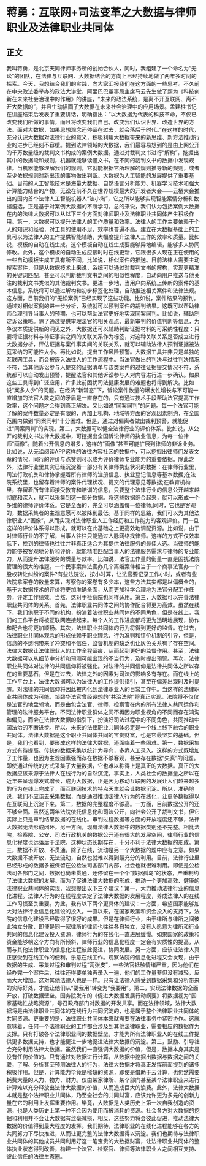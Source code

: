 # 蒋勇：互联网+司法变革之大数据与律师职业及法律职业共同体
## 正文
我叫蒋勇，是北京天同律师事务所的创始合伙人，同时，我组建了一个命名为“无讼”的团队，在法律与互联网、大数据结合的方向上已经持续地做了两年多时间的探索。今天，我想结合我们的实践，向大家汇报我们在这方面的一些思考。不久前在中央政法委举办的政法大讲堂，阿里巴巴董事局主席马云先生做了题为《科技创新在未来社会治理中的作用》的讲座，“未来的政法系统，是离不开互联网、离不开大数据的”，并且生动描画了大数据在未来社会治理中的应用场景。孟建柱书记在讲座结束后发表了重要讲话，明确指出：“以大数据为代表的科技革命，不仅已改变我们所做的事情，而且将改变我们自己，改变我们认识世界、改造世界的方法。面对大数据，如果思想观念还停留在过去，就会落后于时代。”在这样的时代，充分认识大数据对法律行业的意义，积极利用大数据带来的新思维、新方法推动行业的进步已经刻不容缓。提到法律领域的大数据，我们最容易想到的是由上网公开的千万数量级的裁判文书构成的案例大数据。通过对裁判文书进行“解构”，挖掘出其中的数据段和规则，机器就能够读懂文书，在不同的裁判文书的数据中发现规律。当机器能够理解我们的规则，它就能根据它所理解的规则推导新的规则，或者至少依据规则对新出现的事物做出判断。大数据为人工智能的发展提供了重要基础。目前的人工智能技术是海量大数据、自然语言分析能力、机器学习技术和强大计算能力结合的产物，无讼在前不久在世界规模最大的开发者大会——云栖大会推出的国内首个法律人工智能机器人“法小淘”，它之所以能够实现智能案情分析和数据遴选，正是基于对案例大数据的不断学习。总的来说，我们认为包括案例大数据在内的法律大数据可以从以下三个方面对律师职业及法律职业共同体产生积极作用。第一，大数据可以提升法律人的工作质量和效率。法律人的工作主要依赖于个人的知识和经验，对工具的使用不足，效率也普遍不高。建立在大数据基础上的工具可以为法律人的工作提供智能辅助，大幅度提升法律人工作的效率和质量。比如说，模板的自动在线生成。这个模板自动在线生成要能够异地编辑，能够多人协同修改。此外，这个模板的自动生成应该时时在线更新，它跟很多人现在正在使用的一些自动模板生成工具有所不同。比如说，相似案件的推送。目前法律人需要主动搜索案件，但是从数据技术上来说，系统可以通过对裁判文书的解构，实现更精准的关键词匹配，甚至可以判断裁判文书之间的相似性程度，自动向用户推送与他关注的裁判文书类似的其他裁判文书。更进一步地，当用户向系统上传新的案件的基本信息，系统将可以通过解构和初步标签化处理，自动推送相关案件和法律法规。这方面，目前我们的“无讼案例”已经实现了这些功能。比如说，案件结果的预判。通过对相似案例的进一步分析，系统就可以预判案件的裁判结果。这既可以帮助律师合理引导当事人的预期，也可以帮助法官更好地实现同案同判。比如说，辅助制定诉讼策略。除了通过提供审理法官的相关观点、最新审判的价值判断等信息，为争议本质提供新的洞见之外，大数据还可以辅助判断证据材料的可采纳性程度：只要将证据材料与待证事实之间的关联关系作为标签，对这种关联关系是否成立进行大数据分析，评估证据与案件事实间的关联关系，就可以辅助法律人预判证据被法庭采纳的可能性大小。再比如说，提出工作风险预警。大数据工具并非只是单独的互联网工具，而会被嵌入法律人的工作流程中。当法官做出的判决与过往判决情况不符，当其他诉讼参与人提交的证据清单与该类案件的过往证据提交情况不符，系统都可以自动发出预警，提醒法官和其他诉讼参与人对内容进行进一步确认。如果这些工具得到广泛应用，许多此前困扰司法健康发展的难题也将得到解决。比如说“案多人少”的问题。在经济“新常态”下，诉讼案件数量的爆发性增长与不可能一直增加的法官人数之间的矛盾是一直存在的，只有通过技术手段帮助法官提高工作效率，这个问题才会得到真正解决。又比如说“同案同判”的问题。每一个法官可能了解的案件数量必定是有限的，再加上机构、地域等方面的客观因素制约，在全国范围内做到“同案同判”十分困难。但是，通过对偏离者做出裁判预警，就能促进“同案同判”的实现。第二，大数据可以健全法律行业的评价体系。比如说，从公开的裁判文书法律大数据中，可挖掘出全国诉讼律师的执业信息，为每一位律师“画像”。随着公开信息的增多，这样的“画像”甚至可能扩展到律师的非诉业务。比如说，从无讼阅读APP这样的法律内容社区的数据中，可以挖掘出律师们发表文章的情况，同行的评价与点赞则可以成为评价律师专业能力的重要依据。除此之外，法律行业里其实已经沉淀着一部分有关律师执业状况的数据：在律师行业里，司法行政机关和律协掌握着所有律师的注册信息、执业登记信息等基本数据;在法院系统里，也留存着律师的案件代理状况、提交的代理意见等数据;在教育机构里，存留着所有律师接受教育和培训的信息，只要整个法律行业的信息公开越来越彻底和深入，就可以采集到这一部分数据。将这些数据综合起来，就可以形成一个多维的律师评价体系。它是全面的，完全可以涵盖每一位律师;同时，它也是客观的，数据采集者的主观意愿可以被降到最低。基于同样的思路，我们可以为其他法律职业人“画像”，从而实现对法律职业人工作经历和工作能力的客观评价。而一旦这样的评价体系得以形成，就可以在此基础之上更高效地调配资源。比如说，由于对律师行业的不了解，当事人往往只能通过人脉网络找律师。这样的方式不仅效率低下，找到的律师也往往并非真正适合为其提供法律服务的最佳人选。当律师的能力能够被客观地分析和评价，就能精准匹配当事人的法律服务需求与律师的专业能力，从而提升法律服务的质量与效率。比如说，法官工作量的衡量一直是困扰法院管理的很大的难题。一个民事案件法官办几个离婚案件相当于一个商事法官办一个股权转让纠纷的案件?有些法院说，按小时算，让法官要记录工作小时，或者有些法院拿案卷的数量来算，考察你的案卷有多少本，这些方法其实都是以偏概全的，基于大数据技术的评价将更加准确全面，从而更加科学合理地为法官分配工作任务，评定工作绩效。当然，这对于检察院也同样适用。第三，大数据可以完善法律职业共同体的关系。首先，法律职业共同体之间的协作配合将更为高效。虽然在线下，我们供职于不同的机构，扮演着法律职业共同体的不同角色，但是在线上，我们的工作平台将被互联网连接起来。每个人的工作进度都将更为透明地展现，协作和配合也将更加顺畅。其次，法律职业共同体的行为将得到更好的监督。在过去，法律职业共同体观念的形成依赖于职业理念、行为准则和评价机制的引导，但是，信息的不透明带来了冲突和不信任，监督机制的缺乏也让灰色关系有了存在空间。法律大数据让法律职业人的工作全程留痕，从而起到更好的监督作用。甚至，法律大数据可以从细节中分析和预测可能出现的不当行为，及时提出预警。再次，法律职业共同体对法律的共同信仰将被强化。对法律的共同信仰是法律共同体之所以存在的重要基石，但是在过去，法律之外的因素对司法的影响多有存在。而在线上的工作平台上，法律大数据可以为法律人的工作提供指引，甚至在偏差出现时及时提醒。对法律的共同信仰将因此被内化到法律职业人的日常工作中。当这样的法律职业共同体成为可能，邹碧华法官曾经设想的“共治法院”将真正实现。法院将不仅仅是法官的地盘领地，而是由包含法官、律师、检察官在内的所有法律人共同运作和管理的法律服务平台。不同法律职业群体之间不再因为职业视角的不同而存在鸿沟和偏见，而会在法律大数据的指引下，扮演好司法过程中的不同角色，共同推动中国法治的不断进步。所以，未来的法律职业共同体必定是一个线上线下融合的职业共同体。法律大数据是这个职业共同体共同的宝贵财富，也是它最坚实的基础。但是，我们也看到，要形成这样的法律大数据，还面临着一些困难。第一，数据采集方式有待提高。传统的数据采集以统计为导向，多靠人工录入。这样的方式既增加了工作量，也因为主观因素强而存在数据不够客观，甚至存在数据“失真”的问题。即使通过传统的方式采集了大量数据，它也难以称得上是真正的大数据。真正的大数据应该来源于法律人在线行为的自然沉淀。事实上，人类社会的数据量之所以在近年来呈现爆发式增长，成为大数据，正是因为移动互联网的发展让人们越来越多的行为在线上完成了，而互联网技术的特点天生就会让数据沉淀。所以，准确地说，我们不应该去采集数据，而是通过推动法律人行为的在线化，让更多数据得以在互联网上沉淀下来。第二，数据的完整程度不够高。一方面，目前数据公开的还不够全面。虽然这两年法院依托信息化和司法公开，向社会公开了裁判文书，但它实际上只是审判结果数据的在线化。审判过程数据等方面的开放程度还不够，法律大数据无法形成闭环。另一方面，现有法律大数据中的数据类别还不完整。相比法院，检察院、公安、司法行政机关的数据公开还有很大的发展空间，律师行业的信息化程度也远落后于法院。这种状态长期存在，十分不利于法律大数据的形成。第三，数据不开放、不贯通。除了在线，流动是另一个大数据的题中应有之意。如果大数据不被开放，无法流动，自然也就难以得到最充分的利用。目前，法律行业里已经形成的数据多被保留在公检法司各部门内部，社会也就很难利用。即使是公检法司各部门之间，数据也尚未贯通，还停留在一个个“数据孤岛”的状态，严重制约了法律大数据的发展。而为了促进法律大数据的形成，推动一个更加高效、健康的法律职业共同体的实现，我想提出以下三个建议：第一，大力推动法律行业的信息化进程。法律人行为的在线程度决定了法律大数据的发展程度，养成法律人的在线工作习惯至关重要。为此，我有以下两个更具体的建议：一方面，希望国家能够加大对法律行业信息化建设的投入。一直以来，在国家政策和资金投入的支持下，法院的信息化建设已经取得了很好的成果。但是在律师行业，由于律所与律所之间彼此独立分散，即使是同一家律所的律师也往往各自独立，没有人愿意为律所和行业共同的信息化建设投入资源，律师行为的在线化一直进展缓慢。如果国家的政策和资金能够朝这个方向有所倾斜，律师行业的信息化程度一定会有实质性的提高，从而与其他法律职业的信息化进程彼此促进，协同发展。另一方面，应该让法律人真正感受到在线工作的便利，乐意在线工作。观察法院的信息化进程又会发现，由于数据的生成、采集过程和审判过程“两张皮”，一些法官抵触情绪严重。因为他们在经办完一个案件后，往往还得要单独再录入一遍，他们的工作量非但没有减轻，反而大大增加。这对其他法律人也是一样。只有让法律人感受到数据采集和分析带来的实际好处，才能让他们从“要我用”转变为“我要用”。第二，实现法律数据的全面开放，打破数据壁垒。国务院发布的《促进大数据发展行动纲要》将数据视为“国家基础性战略资源”，号召政府部门对数据的开发共享。而在法律领域，法律大数据将是由法律职业共同体的在线行为共同沉淀的，也是属于整个法律职业共同体的共同资源。更重要的是，法律职业共同体本来就需要在法律事务中紧密协作。这就意味着，任何一个法律职业的工作都会涉及到其他法律职业，需要相应的数据作为支撑。只有打破各个法律职业间的数据壁垒，才能为所有法律职业人的在线工作提供更多数据支持，也才能更进一步地促进法律大数据的沉淀。第三，鼓励、引导社会充分利用法律大数据。虽然我们一直强调大数据的价值，但是，数据本身其实是没有任何价值的。只有通过对数据进行计算，从数据中挖掘出数据与数据之间的关联，了解、分析甚至预测法律人的行为，法律大数据才将真正发挥前面提到的诸多积极作用。但是，计算能力毕竟是稀缺的资源，即使是借助于云计算，也仍然需要耗费大量的人力、物力、财力。仅由某家律所、某个部门甚至某个法律职业来进行计算难以充分释放出法律大数据的价值，从而造成巨大的浪费。此外，法律大数据本就是整个法律职业共同体，乃至全社会的共同财富，应该允许更为多元的创新力量在它的利用上发挥重要作用。毕竟，大数据是人类历史上第一次自我创造的资源，也是人类历史上第一种不会因为使用而被消耗的资源。社会各方对大数据的挖掘和利用并不会让大数据有丝毫减损，相反，这些努力将会彼此促进，推动法律大数据的价值得到最大程度的发挥。我们期待，法律职业的在线化进程能够在各方的共同努力下尽快推进，从而让更完整的法律大数据得以沉淀。我们也期待与法律职业共同体的其他成员共同利用好这一笔宝贵的大数据财富，让法律职业共同体的整体执业状态得到改善，构建一个法官、检察官、律师等法律职业人之间相互支持、彼此信任的法律生态圈。